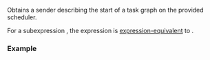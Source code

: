 {{cpp/execution/title|schedule|schedule_result_t}}
{{cpp/execution/navbar}}
{{dcl begin}}
{{dcl header|execution}}
{{dcl|num=1|since=c++26|
struct schedule_t { /*unspecified*/ };
}}
{{dcl|num=2|since=c++26|notes={{mark custpt}}|
inline constexpr schedule_t schedule{};
}}
{{dcl h|Call signature}}
{{dcl|since=c++26|
execution::sender auto schedule( execution::scheduler auto sch );
}}
{{dcl h|Helper result types}}
{{dcl|num=3|since=c++26|1=
template&lt; execution::scheduler Sch &gt;
using schedule_result_t = decltype(schedule(std::declval&lt;Sch&gt;()));
}}
{{dcl end}}

Obtains a sender describing the start of a task graph on the provided scheduler.

For a subexpression {{c|sch}}, the expression {{c|schedule(sch)}} is [[cpp/language/expressions#Expression-equivalence|expression-equivalent]] to {{c|sch.schedule()}}.

{{cpp/execution/cpo}}

===Example===
{{example}}

{{langlinks|de|es|fr|ja|ru|zh}}